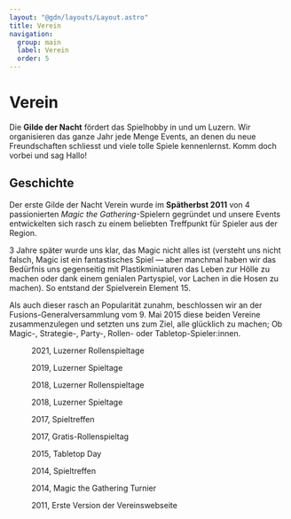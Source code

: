 ```yaml
---
layout: "@gdn/layouts/Layout.astro"
title: Verein
navigation:
  group: main
  label: Verein
  order: 5
---
```




# Verein

Die **Gilde der Nacht** fördert das Spielhobby in und um Luzern. Wir organisieren das ganze Jahr jede Menge Events, an denen du neue Freundschaften schliesst und viele tolle Spiele kennenlernst. Komm doch vorbei und sag Hallo!

<ButtonLink link="/statuten" label="Vereinsstatuten" />

## Geschichte

Der erste Gilde der Nacht Verein wurde im **Spätherbst 2011** von 4 passionierten _Magic the Gathering_-Spielern gegründet und unsere Events entwickelten sich rasch zu einem beliebten Treffpunkt für Spieler aus der Region.

3 Jahre später wurde uns klar, das Magic nicht alles ist (versteht uns nicht falsch, Magic ist ein fantastisches Spiel — aber manchmal haben wir das Bedürfnis uns gegenseitig mit Plastikminiaturen das Leben zur Hölle zu machen oder dank einem genialen Partyspiel, vor Lachen in die Hosen zu machen). So entstand der Spielverein Element 15.

Als auch dieser rasch an Popularität zunahm, beschlossen wir an der Fusions-Generalversammlung vom 9. Mai 2015 diese beiden Vereine zusammenzulegen und setzten uns zum Ziel, alle glücklich zu machen; Ob Magic-, Strategie-, Party-, Rollen- oder Tabletop-Spieler:innen.

<Slider>

  <figure aria-labelledby="caption-rst-2021">
    <Picture src={rst2021} formats={['avif', 'webp', 'jpg']} alt="2021, Luzerner Rollenspieltage" />
    <figcaption id="caption-rst-2021">2021, Luzerner Rollenspieltage</figcaption>
  </figure>

  <figure aria-labelledby="caption-lst-2019">
    <Picture src={lst2019} formats={['avif', 'webp', 'jpg']} alt="2019, Luzerner Spieltage" />
    <figcaption id="caption-lst-2019">2019, Luzerner Spieltage</figcaption>
  </figure>

  <figure aria-labelledby="caption-rst-2018">
    <Picture src={rst2018} formats={['avif', 'webp', 'jpg']} alt="2018, Luzerner Rollenspieltage" />
    <figcaption id="caption-rst-2018">2018, Luzerner Rollenspieltage</figcaption>
  </figure>

  <figure aria-labelledby="caption-lst-2018">
    <Picture src={lst2018} formats={['avif', 'webp', 'jpg']} alt="2018, Luzerner Spieltage" />
    <figcaption id="caption-lst-2018">2018, Luzerner Spieltage</figcaption>
  </figure>

  <figure aria-labelledby="caption-spieltreffen-2017">
    <Picture src={spieltreffen2017} formats={['avif', 'webp', 'jpg']} alt="2017, Spieltreffen" />
    <figcaption id="caption-spieltreffen-2017">2017, Spieltreffen</figcaption>
  </figure>

  <figure aria-labelledby="caption-rst-2017">
    <Picture src={rst2017} formats={['avif', 'webp', 'jpg']} alt="2017, Gratis-Rollenspieltag" />
    <figcaption id="caption-rst-2017">2017, Gratis-Rollenspieltag</figcaption>
  </figure>

  <figure aria-labelledby="caption-ttd-2015">
    <Picture src={ttd2015} formats={['avif', 'webp', 'jpg']} alt="2015, Tabletop Day" />
    <figcaption id="caption-ttd-2015">2015, Tabletop Day</figcaption>
  </figure>

  <figure aria-labelledby="caption-spieltreffen-2014">
    <Picture src={spieltreffen2014} formats={['avif', 'webp', 'jpg']} alt="2014, Spieltreffen" />
    <figcaption id="caption-spieltreffen-2014">2014, Spieltreffen</figcaption>
  </figure>

  <figure aria-labelledby="caption-mtg-2014">
    <Picture src={mtg2014} formats={['avif', 'webp', 'jpg']} alt="2014, Magic the Gathering Turnier" />
    <figcaption id="caption-mtg-2014">2014, Magic the Gathering Turnier</figcaption>
  </figure>

  <figure aria-labelledby="caption-web-2011">
    <Picture src={web2011} formats={['avif', 'webp', 'jpg']} alt="2011, Erste Version der Vereinswebseite" />
    <figcaption id="caption-web-2011">2011, Erste Version der Vereinswebseite</figcaption>
  </figure>

</Slider>

